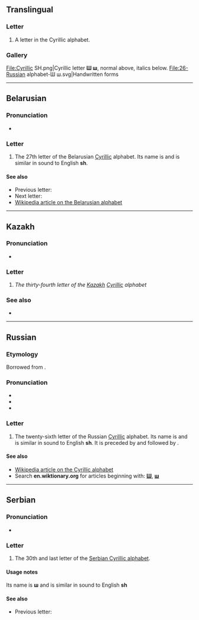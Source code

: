 {{also|щ|Ш|ש|山}}
{{character info/new}}

==Translingual==

===Letter===
{{mul-letter}}

# A letter in the Cyrillic alphabet.

===Gallery===
<gallery caption="Letter styles">
File:Cyrillic SH.png|Cyrillic letter '''Ш ш''', normal above, italics below.
File:26-Russian alphabet-Ш ш.svg|Handwritten forms
</gallery>

----

==Belarusian==

===Pronunciation===
* {{be-IPA}}

===Letter===
{{head|be|letter|lower case||upper case|Ш}}

# The 27th letter of the Belarusian [[Cyrillic]] alphabet. Its name is {{m|be|ша}} and is similar in sound to English '''sh'''.

====See also====
* Previous letter: {{l|be|ч}}
* Next letter: {{l|be|ы}}
* [[w:Belarusian alphabet|Wikipedia article on the Belarusian alphabet]]

----

==Kazakh==
{{kk-regional|ш|ش}}

===Pronunciation===
* {{qualifier|phoneme}} {{IPA|kk|/ʃ/}}

===Letter===
{{head|kk|letter|sc=Cyrl|lower case||upper case|Ш}}

# ''The thirty-fourth letter of the [[Kazakh]] [[Cyrillic]] alphabet''

===See also===
* {{list:Cyrillic script letters/kk}}

----

==Russian==

===Etymology===
Borrowed from {{bor|ru|he|ש|sc=Hebr}}.

===Pronunciation===
* {{ru-IPA}}
* {{audio|ru|Ru-ш.ogg|Audio}}
* {{audio|ru|Ru-26-буква-Ш.ogg}}

===Letter===
{{head|ru|letter|lower case||upper case|Ш}}

# The twenty-sixth letter of the Russian [[Cyrillic]] alphabet. Its name is {{m|ru|ша}} and is similar in sound to English '''sh'''. It is preceded by {{m|ru|ч|Ч}} and followed by {{m|ru|щ|Щ}}.

====See also====
* [[w:Cyrillic alphabet|Wikipedia article on the Cyrillic alphabet]]
* Search '''en.wiktionary.org''' for articles beginning with: '''[http://en.wiktionary.org/w/index.php?title=Special%3AAllpages&from=%D0%A8&namespace=0 Ш]''', '''[http://en.wiktionary.org/w/index.php?title=Special%3AAllpages&from=%D1%88&namespace=0 ш]'''

----

==Serbian==
{{attention|sh}}

===Pronunciation===
* {{qualifier|phoneme}} {{IPA|sh|/ʂ/}}

===Letter===
{{head|sh|letter|lower case||upper case|Ш}}

# The 30th and last letter of the [[Serbian Cyrillic alphabet]].

====Usage notes====
Its name is '''ш''' and is similar in sound to English '''sh'''

====See also====
* Previous letter: {{l|sh|џ}}